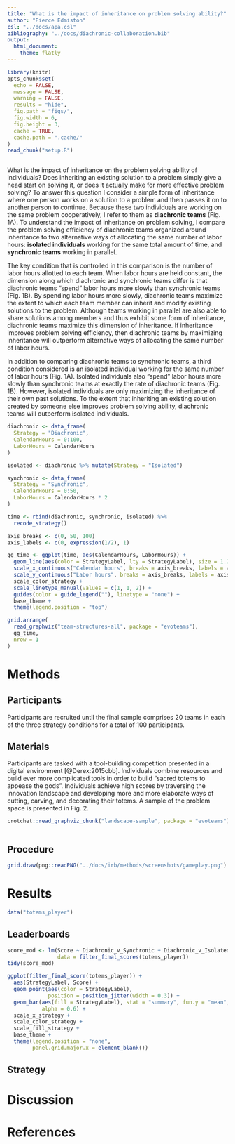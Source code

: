 ```yaml
---
title: "What is the impact of inheritance on problem solving ability?"
author: "Pierce Edmiston"
csl: "../docs/apa.csl"
bibliography: "../docs/diachronic-collaboration.bib"
output:
  html_document:
    theme: flatly
---
```


```r
library(knitr)
opts_chunk$set(
  echo = FALSE,
  message = FALSE,
  warning = FALSE,
  results = "hide",
  fig.path = "figs/",
  fig.width = 6,
  fig.height = 3,
  cache = TRUE,
  cache.path = ".cache/"
)
read_chunk("setup.R")
```

```r
```

What is the impact of inheritance on the problem solving ability of individuals? Does inheriting an existing solution to a problem simply give a head start on solving it, or does it actually make for more effective problem solving? To answer this question I consider a simple form of inheritance where one person works on a solution to a problem and then passes it on to another person to continue. Because these two individuals are working on the same problem cooperatively, I refer to them as **diachronic teams** (Fig. 1A). To understand the impact of inheritance on problem solving, I compare the problem solving efficiency of diachronic teams organized around inheritance to two alternative ways of allocating the same number of labor hours: **isolated individuals** working for the same total amount of time, and **synchronic teams** working in parallel.

The key condition that is controlled in this comparison is the number of labor hours allotted to each team. When labor hours are held constant, the dimension along which diachronic and synchronic teams differ is that diachronic teams “spend” labor hours more slowly than synchronic teams (Fig. 1B). By spending labor hours more slowly, diachronic teams maximize the extent to which each team member can inherit and modify existing solutions to the problem. Although teams working in parallel are also able to share solutions among members and thus exhibit some form of inheritance, diachronic teams maximize this dimension of inheritance. If inheritance improves problem solving efficiency, then diachronic teams by maximizing inheritance will outperform alternative ways of allocating the same number of labor hours.

In addition to comparing diachronic teams to synchronic teams, a third condition considered is an isolated individual working for the same number of labor hours (Fig. 1A). Isolated individuals also “spend” labor hours more slowly than synchronic teams at exactly the rate of diachronic teams (Fig. 1B). However, isolated individuals are only maximizing the inheritance of their own past solutions. To the extent that inheriting an existing solution created by someone else improves problem solving ability, diachronic teams will outperform isolated individuals.

```r
diachronic <- data_frame(
  Strategy = "Diachronic",
  CalendarHours = 0:100,
  LaborHours = CalendarHours
)

isolated <- diachronic %>% mutate(Strategy = "Isolated")

synchronic <- data_frame(
  Strategy = "Synchronic",
  CalendarHours = 0:50,
  LaborHours = CalendarHours * 2
)

time <- rbind(diachronic, synchronic, isolated) %>%
  recode_strategy()

axis_breaks <- c(0, 50, 100)
axis_labels <- c(0, expression(1/2), 1)

gg_time <- ggplot(time, aes(CalendarHours, LaborHours)) +
  geom_line(aes(color = StrategyLabel, lty = StrategyLabel), size = 1.2) +
  scale_x_continuous("Calendar hours", breaks = axis_breaks, labels = axis_labels) +
  scale_y_continuous("Labor hours", breaks = axis_breaks, labels = axis_labels) +
  scale_color_strategy +
  scale_linetype_manual(values = c(1, 1, 2)) +
  guides(color = guide_legend(""), linetype = "none") +
  base_theme +
  theme(legend.position = "top")

grid.arrange(
  read_graphviz("team-structures-all", package = "evoteams"),
  gg_time,
  nrow = 1
)
```

# Methods

## Participants

Participants are recruited until the final sample comprises 20 teams in each of the three strategy conditions for a total of 100 participants.

## Materials

Participants are tasked with a tool-building competition presented in a digital environment [@Derex:2015cbb]. Individuals combine resources and build ever more complicated tools in order to build "sacred totems to appease the gods". Individuals achieve high scores by traversing the innovation landscape and developing more and more elaborate ways of cutting, carving, and decorating their totems. A sample of the problem space is presented in Fig. 2. 


```r
crotchet::read_graphviz_chunk("landscape-sample", package = "evoteams")
```

```r
```

## Procedure

```r
grid.draw(png::readPNG("../docs/irb/methods/screenshots/gameplay.png") %>% rasterGrob())
```

# Results

```r
data("totems_player")
```

## Leaderboards

```r
score_mod <- lm(Score ~ Diachronic_v_Synchronic + Diachronic_v_Isolated,
                data = filter_final_scores(totems_player))
tidy(score_mod)
```

```r
ggplot(filter_final_score(totems_player)) +
  aes(StrategyLabel, Score) +
  geom_point(aes(color = StrategyLabel),
             position = position_jitter(width = 0.3)) +
  geom_bar(aes(fill = StrategyLabel), stat = "summary", fun.y = "mean",
           alpha = 0.6) +
  scale_x_strategy +
  scale_color_strategy +
  scale_fill_strategy +
  base_theme +
  theme(legend.position = "none",
        panel.grid.major.x = element_blank())
```

## Strategy

# Discussion

# References
